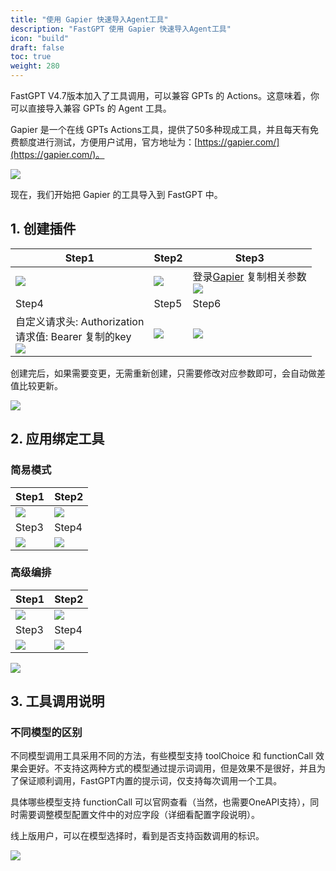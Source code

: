 ```yaml
---
title: "使用 Gapier 快速导入Agent工具"
description: "FastGPT 使用 Gapier 快速导入Agent工具"
icon: "build"
draft: false
toc: true
weight: 280
---
```


FastGPT V4.7版本加入了工具调用，可以兼容 GPTs 的 Actions。这意味着，你可以直接导入兼容 GPTs 的 Agent 工具。

Gapier 是一个在线 GPTs Actions工具，提供了50多种现成工具，并且每天有免费额度进行测试，方便用户试用，官方地址为：[https://gapier.com/](https://gapier.com/)。

![](/imgs/gapierToolResult1.webp)

现在，我们开始把 Gapier 的工具导入到 FastGPT 中。

## 1. 创建插件

| Step1 | Step2 | Step3 |
| --- | --- | --- |
| ![](/imgs/gapierTool1.png) | ![](/imgs/gapierTool2.png) | 登录[Gapier](https://gapier.com/) 复制相关参数 <br/> ![](/imgs/gapierTool3.png) |
| Step4 | Step5 | Step6 |
| 自定义请求头: Authorization<br/>请求值: Bearer 复制的key <br/> ![](/imgs/gapierTool4.png) | ![](/imgs/gapierTool5.png) | ![](/imgs/gapierTool6.png) |

创建完后，如果需要变更，无需重新创建，只需要修改对应参数即可，会自动做差值比较更新。

![](/imgs/gapierTool7.png)

## 2. 应用绑定工具

### 简易模式

| Step1 | Step2 |
| --- | --- |
| ![](/imgs/gapierTool8.png) | ![](/imgs/gapierTool9.webp) |
| Step3 | Step4 |
| ![](/imgs/gapierTool10.webp) | ![](/imgs/gapierTool11.png) |

### 高级编排

| Step1 | Step2 |
| --- | --- |
| ![](/imgs/gapierTool12.webp) | ![](/imgs/gapierTool13.webp) |
| Step3 | Step4 |
| ![](/imgs/gapierTool14.webp) | ![](/imgs/gapierTool15.webp) |

![](/imgs/gapierTool16.webp)

## 3. 工具调用说明

### 不同模型的区别

不同模型调用工具采用不同的方法，有些模型支持 toolChoice 和 functionCall 效果会更好。不支持这两种方式的模型通过提示词调用，但是效果不是很好，并且为了保证顺利调用，FastGPT内置的提示词，仅支持每次调用一个工具。

具体哪些模型支持 functionCall 可以官网查看（当然，也需要OneAPI支持），同时需要调整模型配置文件中的对应字段（详细看配置字段说明）。

线上版用户，可以在模型选择时，看到是否支持函数调用的标识。

![](/imgs/gapierTool17.webp)
